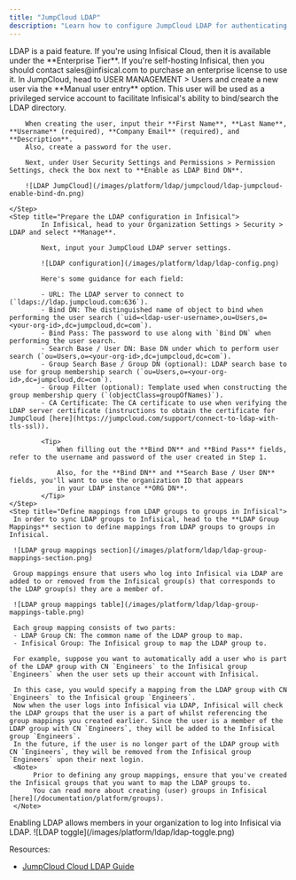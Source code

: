 ```yaml
---
title: "JumpCloud LDAP"
description: "Learn how to configure JumpCloud LDAP for authenticating into Infisical."
---
```


<Info>
  LDAP is a paid feature. If you're using Infisical Cloud, then it is available
  under the **Enterprise Tier**. If you're self-hosting Infisical, then you
  should contact sales@infisical.com to purchase an enterprise license to use
  it.
</Info>

<Steps>
    <Step title="Prepare LDAP in JumpCloud">
        In JumpCloud, head to USER MANAGEMENT > Users and create a new user via the **Manual user entry** option. This user
        will be used as a privileged service account to facilitate Infisical's ability to bind/search the LDAP directory.

        When creating the user, input their **First Name**, **Last Name**, **Username** (required), **Company Email** (required), and **Description**.
        Also, create a password for the user.

        Next, under User Security Settings and Permissions > Permission Settings, check the box next to **Enable as LDAP Bind DN**.

        ![LDAP JumpCloud](/images/platform/ldap/jumpcloud/ldap-jumpcloud-enable-bind-dn.png)

    </Step>
    <Step title="Prepare the LDAP configuration in Infisical">
            In Infisical, head to your Organization Settings > Security > LDAP and select **Manage**.

            Next, input your JumpCloud LDAP server settings.

            ![LDAP configuration](/images/platform/ldap/ldap-config.png)

            Here's some guidance for each field:

            - URL: The LDAP server to connect to (`ldaps://ldap.jumpcloud.com:636`).
            - Bind DN: The distinguished name of object to bind when performing the user search (`uid=<ldap-user-username>,ou=Users,o=<your-org-id>,dc=jumpcloud,dc=com`).
            - Bind Pass: The password to use along with `Bind DN` when performing the user search.
            - Search Base / User DN: Base DN under which to perform user search (`ou=Users,o=<your-org-id>,dc=jumpcloud,dc=com`).
            - Group Search Base / Group DN (optional): LDAP search base to use for group membership search (`ou=Users,o=<your-org-id>,dc=jumpcloud,dc=com`).
            - Group Filter (optional): Template used when constructing the group membership query (`(objectClass=groupOfNames)`).
            - CA Certificate: The CA certificate to use when verifying the LDAP server certificate (instructions to obtain the certificate for JumpCloud [here](https://jumpcloud.com/support/connect-to-ldap-with-tls-ssl)).

            <Tip>
                When filling out the **Bind DN** and **Bind Pass** fields, refer to the username and password of the user created in Step 1.

                Also, for the **Bind DN** and **Search Base / User DN** fields, you'll want to use the organization ID that appears
                in your LDAP instance **ORG DN**.
            </Tip>
    </Step>
    <Step title="Define mappings from LDAP groups to groups in Infisical">
     In order to sync LDAP groups to Infisical, head to the **LDAP Group Mappings** section to define mappings from LDAP groups to groups in Infisical.

     ![LDAP group mappings section](/images/platform/ldap/ldap-group-mappings-section.png)

     Group mappings ensure that users who log into Infisical via LDAP are added to or removed from the Infisical group(s) that corresponds to the LDAP group(s) they are a member of.

     ![LDAP group mappings table](/images/platform/ldap/ldap-group-mappings-table.png)

     Each group mapping consists of two parts:
     - LDAP Group CN: The common name of the LDAP group to map.
     - Infisical Group: The Infisical group to map the LDAP group to.

     For example, suppose you want to automatically add a user who is part of the LDAP group with CN `Engineers` to the Infisical group `Engineers` when the user sets up their account with Infisical.

     In this case, you would specify a mapping from the LDAP group with CN `Engineers` to the Infisical group `Engineers`.
     Now when the user logs into Infisical via LDAP, Infisical will check the LDAP groups that the user is a part of whilst referencing the group mappings you created earlier. Since the user is a member of the LDAP group with CN `Engineers`, they will be added to the Infisical group `Engineers`.
     In the future, if the user is no longer part of the LDAP group with CN `Engineers`, they will be removed from the Infisical group `Engineers` upon their next login.
     <Note>
          Prior to defining any group mappings, ensure that you've created the Infisical groups that you want to map the LDAP groups to.
          You can read more about creating (user) groups in Infisical [here](/documentation/platform/groups).
     </Note>

   </Step>
    <Step title="Enable LDAP in Infisical">
            Enabling LDAP allows members in your organization to log into Infisical via LDAP.
            ![LDAP toggle](/images/platform/ldap/ldap-toggle.png)
    </Step>

</Steps>

Resources:

- [JumpCloud Cloud LDAP Guide](https://jumpcloud.com/support/use-cloud-ldap)
